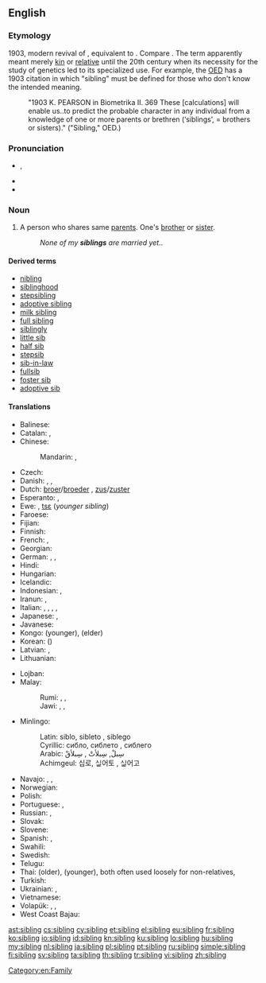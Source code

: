 ==English==

===Etymology===
1903, modern revival of {{etyl|ang|en}} {{m|ang|sibling||relative, a relation, kinsman}}, equivalent to {{suffix|sib|ling|lang=en}}. Compare {{etyl|enm|en}} {{term|sib|sib, sibbe|relative, kinsman|lang=enm}}. The term apparently meant merely [[kin]] or [[relative]] until the 20th century when its necessity for the study of genetics led to its specialized use. For example, the [[w:Oxford English Dictionary|OED]] has a 1903 citation in which "sibling" must be defined for those who don't know the intended meaning.
: "1903 K. PEARSON in Biometrika II. 369 These [calculations] will enable us..to predict the probable character in any individual from a knowledge of one or more parents or brethren (‘siblings’, = brothers or sisters)." ("Sibling," OED.)

===Pronunciation===
* {{enPR|sĭbʹ-lĭng}}, {{IPA|/ˈsɪblɪŋ/|lang=en}}
* {{rhymes|ɪblɪŋ|ɪŋ|lang=en}}
* {{hyphenation|sib|ling|lang=en}}

===Noun===
{{wikipedia}}
{{en-noun}}

# A person who shares same [[parent]]s. One's [[brother]] or [[sister]].
#: ''None of my '''siblings''' are married yet.''.

====Derived terms====
* [[nibling]]
* [[siblinghood]]
*[[stepsibling]]
*[[adoptive sibling]]
*[[milk sibling]]
*[[full sibling]]
*[[siblingly]]
*[[little sib]]
*[[half sib]]
*[[stepsib]]
*[[sib-in-law]]
*[[fullsib]]
*[[foster sib]]
*[[adoptive sib]]

====Translations====
{{trans-top|person who shares same parents}}
* Balinese: {{t|ban|adi}} {{qualifier|younger}}
* Catalan: {{t+|ca|germà|m}}, {{t+|ca|germana|f}}
* Chinese:
*: Mandarin: {{t+|cmn|兄弟|tr=xiōngdì|sc=Hani}}, {{t+|cmn|姐妹|tr=jiěmèi|sc=Hani}} {{qualifier|sister(s)}}
* Czech: {{t+|cs|sourozenec|m}}
* Danish: {{t+|da|bror|c}}, {{t+|da|søster|c}}, {{t+|da|søskende|c-p}}
* Dutch: [[broer]]/[[broeder]] {{g|m}}, [[zus]]/[[zuster]] {{g|f}}
* Esperanto: {{t|eo|gefrato}}, {{t+|eo|gefratoj|p}}
* Ewe: {{t|ee|nɔvi}}, [[tsɛ]] (''younger sibling'')
* Faroese: {{t+|fo|systkin|n-p}}
* Fijian: {{t|fj|taci}} {{qualifier|younger}}
* Finnish: {{t+|fi|sisarus}}
* French: {{t|fr|frère et sœur|m|p}}, {{t+|fr|fratrie|f}}
* Georgian: {{t|ka|დედმამიშვილი|sc=Geor}}
* German: {{t+|de|Bruder}}, {{t+|de|Schwester}}, {{t+|de|Geschwister|p}}
* Hindi: {{t|hi|सहोदर|m|tr=sahodar}}
* Hungarian: {{t+|hu|testvér}}
* Icelandic: {{t+|is|systkin|n-p}}
* Indonesian: {{t+|id|kakak}} {{qualifier|older}}, {{t+|id|adik}} {{qualifier|younger}}
* Iranun: {{t|ill|ari}} {{qualifier|younger}}, {{t|ill|dadi'}} {{qualifier|younger}}
* Italian: {{t+|it|fratello|m}}, {{t+|it|sorella|f}}, {{t|it|parente}}, {{t+|it|congiunto|m}}, {{t+|it|consanguineo}}
* Japanese: {{t+|ja|兄弟|tr=[[きょうだい]], kyōdai|sc=Jpan}}{{t+|ja|兄弟姉妹|tr=きょうだいしまい, kyōdai shimai}}, {{t+|ja|同胞|tr=どうほう, dōhō}}
* Javanese: {{t|jv|ari}} {{qualifier|younger}}
* Kongo: {{t|kg|lêki}} (younger), {{t|kg|yaya}} (elder)
* Korean: {{t+|ko|형제|sc=Kore}} ({{t+|ko|兄弟|sc=Kore}})
* Latvian: {{t+|lv|brālis|m}}, {{t|lv|māsa|f}}
* Lithuanian: {{t|lt|brolija|f}}
{{trans-mid}}
* Lojban: {{t|jbo|tunba}}
* Malay:
*: Rumi: {{t+|ms|abang}} {{qualifier|older, male}}, {{t+|ms|kakak}} {{qualifier|older}}, {{t+|ms|adik}} {{qualifier|younger}}
*: Jawi: {{t|ms|ابڠ|sc=Arab}} {{qualifier|older, male}}, {{t|ms|کاکق|sc=Arab}} {{qualifier|older}}, {{t|ms|اديق|sc=Arab}} {{qualifier|younger}}
* Minlingo:
*: Latin: siblo, sibleto {{qualifier|younger}}, siblego {{qualifier|older}}
*: Cyrillic: сибло, сиблето {{qualifier|younger}}, сиблего {{qualifier|older}}
*: Arabic: سِبلْ, سِبلأتْ {{qualifier|younger}}, سِبلأقْ {{qualifier|older}}
*: Achimgeul: 십로, 시ᇣ어토 {{qualifier|younger}}, 시ᇣ어고 {{qualifier|older}}
* Navajo: {{t|nv|bił hajííjééʼ|p}} {{qualifier|blood siblings sharing the mother}}, {{t|nv|hakʼis}} {{qualifier|same sex as you}}, {{t|nv|halah}} {{qualifier|opposite sex from you}}
* Norwegian: {{t+|no|søsken|n}}
* Polish: {{t+|pl|rodzeństwo|n}}
* Portuguese: {{t+|pt|irmão}}, {{t+|pt|irmã}}
* Russian: {{t+|ru|брат|m}} {{qualifier|brother}}, {{t+|ru|сестра́|f}} {{qualifier|sister}}
* Slovak: {{t|sk|súrodenec|m}}
* Slovene: {{t|sl|sorojenec|m}}
* Spanish: {{t+|es|hermano|m}}, {{t+|es|hermana|f}}
* Swahili: {{t+|sw|ndugu|c9|c0}}
* Swedish: {{t+|sv|syskon|n}}
* Telugu: {{t+|te|తోబుట్టువు}}
* Thai: {{t+|th|พี่|tr=pee}} (older), {{t+|th|น้อง|tr=norng}} (younger), both often used loosely for non-relatives, {{t+|th|พี่น้อง|tr=pêe nóng|sc=Thai}}
* Turkish: {{t+|tr|kardeş}}
* Ukrainian: {{t|uk|суро́дженець|m|tr=suródženeć|sc=Cyrl}}, {{t|uk|родже́нство|n|tr=rodžénstvo|sc=Cyrl}}
* Vietnamese: {{t|vi|anh chị em}}
* Volapük: {{qualifier|♂♀}} {{t+|vo|gem}}, {{qualifier|♂}} {{t+|vo|higem}}, {{qualifier|♀}} {{t+|vo|jigem}}
* West Coast Bajau: {{t|bdr|adi'}} {{qualifier|younger}}
{{trans-bottom}}

[[Category:en:Family]]

[[ast:sibling]]
[[cs:sibling]]
[[cy:sibling]]
[[et:sibling]]
[[el:sibling]]
[[eu:sibling]]
[[fr:sibling]]
[[ko:sibling]]
[[io:sibling]]
[[id:sibling]]
[[kn:sibling]]
[[ku:sibling]]
[[lo:sibling]]
[[hu:sibling]]
[[my:sibling]]
[[nl:sibling]]
[[ja:sibling]]
[[pl:sibling]]
[[pt:sibling]]
[[ru:sibling]]
[[simple:sibling]]
[[fi:sibling]]
[[sv:sibling]]
[[ta:sibling]]
[[th:sibling]]
[[tr:sibling]]
[[vi:sibling]]
[[zh:sibling]]